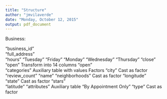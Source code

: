 ```yaml
---
title: "Structure"
author: "jmvilaverde"
date: "Monday, October 12, 2015"
output: pdf_document
---
```


Business:

"business_id"   
"full_address"  
"hours"
        "Tuesday"   "Friday"    "Monday"    "Wednesday" "Thursday"
                "close" "open"
                Transform into 14 columns
"open"          
"categories"    Auxiliary table with values Factors
"city"          Cast as factor
"review_count" 
"name"
"neighborhoods" Cast as factor
"longitude"     
"state"         Cast as factor
"stars"         
"latitude"
"attributes"   Auxiliary table
        "By Appointment Only"
"type" Cast as factor
